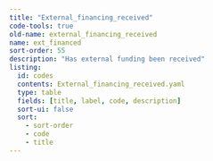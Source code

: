 ```yaml
---
title: "External_financing_received"
code-tools: true
old-name: external_financing_received
name: ext_financed
sort-order: 55
description: "Has external funding been received"
listing:
  id: codes
  contents: External_financing_received.yaml
  type: table
  fields: [title, label, code, description]
  sort-ui: false
  sort:
    - sort-order
    - code
    - title
---
```


:::{ #Codes }
:::
